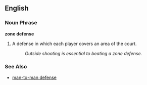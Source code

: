 ==English==

===Noun Phrase===
'''zone defense'''

# {{hoops}} A defense in which each player covers an area of the court.
#: ''Outside shooting is essential to beating a zone defense.''

===See Also===
*[[man-to-man defense]]